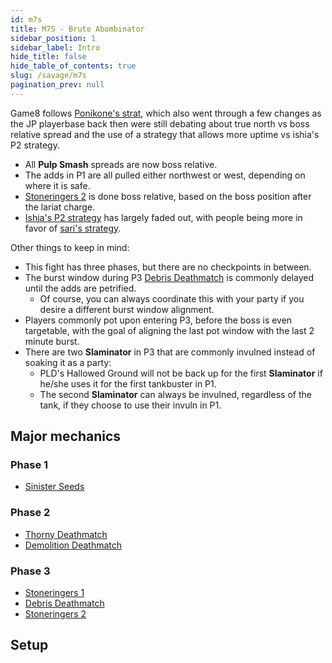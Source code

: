 ```yaml
---
id: m7s
title: M7S - Brute Abombinator
sidebar_position: 1
sidebar_label: Intro
hide_title: false
hide_table_of_contents: true
slug: /savage/m7s
pagination_prev: null
---
```


Game8 follows [Ponikone's strat](https://jp.finalfantasyxiv.com/lodestone/character/13307902/blog/5542016/), which also went through a few changes as the JP playerbase back then were still debating about true north vs boss relative spread and the use of a strategy that allows more uptime vs ishia's P2 strategy.

- All <strong>Pulp Smash</strong> spreads are now boss relative.
- The adds in P1 are all pulled either northwest or west, depending on where it is safe.
- [Stoneringers 2](/savage/m7s/stoneringers_2) is done boss relative, based on the boss position after the lariat charge.
- [Ishia's P2 strategy](https://raidplan.io/plan/xE-q2Xqib9AGETwp) has largely faded out, with people being more in favor of [sari's strategy](https://x.com/sf_snff/status/1911437620619411542).

Other things to keep in mind:

- This fight has three phases, but there are no checkpoints in between.
- The burst window during P3 [Debris Deathmatch](/savage/m7s/debris_deathmatch) is commonly delayed until the adds are petrified.
  - Of course, you can always coordinate this with your party if you desire a different burst window alignment.
- Players commonly pot upon entering P3, before the boss is even targetable, with the goal of aligning the last pot window with the last 2 minute burst.
- There are two <strong>Slaminator</strong> in P3 that are commonly invulned instead of soaking it as a party:
  - PLD's Hallowed Ground will not be back up for the first <strong>Slaminator</strong> if he/she uses it for the first tankbuster in P1.
  - The second <strong>Slaminator</strong> can always be invulned, regardless of the tank, if they choose to use their invuln in P1.

## Major mechanics

### Phase 1
- [Sinister Seeds](/savage/m7s/sinister_seeds)

### Phase 2
- [Thorny Deathmatch](/savage/m7s/thorny_deathmatch)
- [Demolition Deathmatch](/savage/m7s/demolition_deathmatch)

### Phase 3
- [Stoneringers 1](/savage/m7s/stoneringers_1)
- [Debris Deathmatch](/savage/m7s/debris_deathmatch)
- [Stoneringers 2](/savage/m7s/stoneringers_2)


## Setup
